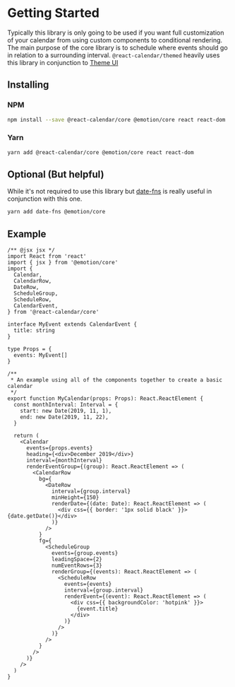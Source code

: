 
<Meta title="Core/Getting Started" />

# Getting Started 

Typically this library is only going to be used if you want full customization of your calendar from 
using custom components to conditional rendering. The main purpose of the core library is to 
schedule where events should go in relation to a surrounding interval. `@react-calendar/themed` heavily uses 
this library in conjunction to [Theme UI](https://theme-ui.com)

## Installing 

### NPM 

```bash 
npm install --save @react-calendar/core @emotion/core react react-dom
```

### Yarn

```bash
yarn add @react-calendar/core @emotion/core react react-dom
```

## Optional (But helpful)

While it's not required to use this library but [date-fns](https://date-fns.org/) 
is really useful in conjunction with this one. 

```bash
yarn add date-fns @emotion/core
```


## Example 

```tsx dark
/** @jsx jsx */
import React from 'react'
import { jsx } from '@emotion/core'
import {
  Calendar,
  CalendarRow,
  DateRow,
  ScheduleGroup,
  ScheduleRow,
  CalendarEvent,
} from '@react-calendar/core'

interface MyEvent extends CalendarEvent {
  title: string
}

type Props = {
  events: MyEvent[]
}

/**
 * An example using all of the components together to create a basic calendar
 */
export function MyCalendar(props: Props): React.ReactElement {
  const monthInterval: Interval = {
    start: new Date(2019, 11, 1),
    end: new Date(2019, 11, 22),
  }

  return (
    <Calendar
      events={props.events}
      heading={<div>December 2019</div>}
      interval={monthInterval}
      renderEventGroup={(group): React.ReactElement => (
        <CalendarRow
          bg={
            <DateRow
              interval={group.interval}
              minHeight={150}
              renderDate={(date: Date): React.ReactElement => (
                <div css={{ border: '1px solid black' }}>{date.getDate()}</div>
              )}
            />
          }
          fg={
            <ScheduleGroup
              events={group.events}
              leadingSpace={2}
              numEventRows={3}
              renderGroup={(events): React.ReactElement => (
                <ScheduleRow
                  events={events}
                  interval={group.interval}
                  renderEvent={(event): React.ReactElement => (
                    <div css={{ backgroundColor: 'hotpink' }}>
                      {event.title}
                    </div>
                  )}
                />
              )}
            />
          }
        />
      )}
    />
  )
}
```